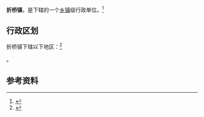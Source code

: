 {{中国乡级行政区|62/29/01/103/000}}

'''折桥镇'''，是{{PRC admin/fullname|62/29/01/103/000|3}}下辖的一个[[乡镇|乡镇]]级行政单位。<ref>{{PRC admin/ref sgc|{{PRC admin/parent|62/29/01/103/000}}}}</ref>

== 行政区划 ==

折桥镇下辖以下地区：<ref>{{PRC admin/ref sgc|62/29/01/103/000}}</ref>

{{PRC admin/children|62/29/01/103/000}}。

== 参考资料 ==

{{reflist}}

{{行政区划小作品}}
{{PRC admin/navcat|62/29/01/103/000}}